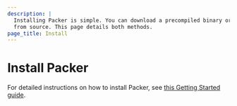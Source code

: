 ```yaml
---
description: |
  Installing Packer is simple. You can download a precompiled binary or compile
  from source. This page details both methods.
page_title: Install
---
```


# Install Packer

For detailed instructions on how to install Packer, see [this
Getting Started guide][install].

[install]: https://learn.hashicorp.com/packer/getting-started/install "Install Packer"
